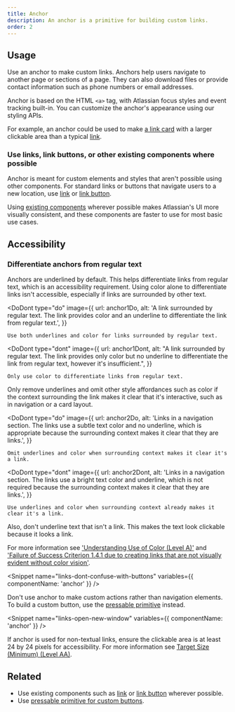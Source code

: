 ```yaml
---
title: Anchor
description: An anchor is a primitive for building custom links.
order: 2
---
```



## Usage

Use an anchor to make custom links. Anchors help users navigate to another page or sections of a
page. They can also download files or provide contact information such as phone numbers or email
addresses.

Anchor is based on the HTML `<a>` tag, with Atlassian focus styles and event tracking built-in. You
can customize the anchor's appearance using our styling APIs.

For example, an anchor could be used to make
[a link card](/components/primitives/anchor/examples#advanced-styling) with a larger clickable area
than a typical [link](/components/link/examples).

### Use links, link buttons, or other existing components where possible

Anchor is meant for custom elements and styles that aren't possible using other components. For
standard links or buttons that navigate users to a new location, use
[link](/components/link/examples) or [link button](/components/button/link-button/examples).

Using [existing components](/components) wherever possible makes Atlassian's UI more visually
consistent, and these components are faster to use for most basic use cases.

## Accessibility

### Differentiate anchors from regular text

Anchors are underlined by default. This helps differentiate links from regular text, which is an
accessibility requirement. Using color alone to differentiate links isn't accessible, especially if
links are surrounded by other text.

<DoDont
	type="do"
	image={{
		url: anchor1Do,
		alt: 'A link surrounded by regular text. The link provides color and an underline to differentiate the link from regular text.',
	}}
>
	Use both underlines and color for links surrounded by regular text.
</DoDont>

<DoDont
	type="dont"
	image={{
		url: anchor1Dont,
		alt: "A link surrounded by regular text. The link provides only color but no underline to differentiate the link from regular text, however it's insufficient.",
	}}
>
	Only use color to differentiate links from regular text.
</DoDont>

Only remove underlines and omit other style affordances such as color if the context surrounding the
link makes it clear that it's interactive, such as in navigation or a card layout.

<DoDont
	type="do"
	image={{
		url: anchor2Do,
		alt: 'Links in a navigation section. The links use a subtle text color and no underline, which is appropriate because the surrounding context makes it clear that they are links.',
	}}
>
	Omit underlines and color when surrounding context makes it clear it's a link.
</DoDont>

<DoDont
	type="dont"
	image={{
		url: anchor2Dont,
		alt: 'Links in a navigation section. The links use a bright text color and underline, which is not required because the surrounding context makes it clear that they are links.',
	}}
>
	Use underlines and color when surrounding context already makes it clear it's a link.
</DoDont>

Also, don't underline text that isn't a link. This makes the text look clickable because it looks a
link.

For more information see
['Understanding Use of Color (Level A)'](https://www.w3.org/WAI/WCAG22/Understanding/use-of-color.html)
and
['Failure of Success Criterion 1.4.1 due to creating links that are not visually evident without color vision'](https://www.w3.org/WAI/WCAG22/Techniques/failures/F73).

<Snippet name="links-dont-confuse-with-buttons" variables={{ componentName: 'anchor' }} />

Don't use anchor to make custom actions rather than navigation elements. To build a custom button,
use the [pressable primitive](/components/primitives/pressable/examples) instead.

<Snippet name="links-descriptive-text" />

<Snippet name="links-open-new-window" variables={{ componentName: 'anchor' }} />

<Snippet name="links-minimum-size" />

If anchor is used for non-textual links, ensure the clickable area is at least 24 by 24 pixels for
accessibility. For more information see
[Target Size (Minimum) (Level AA)](https://www.w3.org/WAI/WCAG22/Understanding/target-size-minimum.html).

<Snippet name="links-content-guidelines" />

## Related

- Use existing components such as [link](/components/link/examples) or
  [link button](/components/button/link-button/examples) wherever possible.
- Use [pressable primitive for custom buttons](/components/primitives/button/usage).
